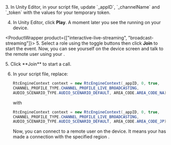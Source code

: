 <PlatformWrapper platform="unity">
3. In Unity Editor, in your script file, update `_appID`, `_channelName` and `_token` with the values for your temporary token.

4. In Unity Editor, click **Play**. A moment later you see the <Vpl k="CLIENT" /> running on your device.

<ProductWrapper product={["interactive-live-streaming", "broadcast-streaming"]}>
5. Select a role using the toggle buttons then click **Join** to start the event. Now, you can see yourself on the device screen and talk to the remote user using your <Vpl k="CLIENT" />.
</ProductWrapper>

<ProductWrapper notAllowed="interactive-live-streaming">
5. Click **Join** to start a call.
</ProductWrapper>

6. In your script file,
    replace:

    ```csharp
    RtcEngineContext context = new RtcEngineContext(_appID, 0, true,
    CHANNEL_PROFILE_TYPE.CHANNEL_PROFILE_LIVE_BROADCASTING,
    AUDIO_SCENARIO_TYPE.AUDIO_SCENARIO_DEFAULT, AREA_CODE.AREA_CODE_NA);
    ```
    with
    ```csharp
    RtcEngineContext context = new RtcEngineContext(_appID, 0, true,
    CHANNEL_PROFILE_TYPE.CHANNEL_PROFILE_LIVE_BROADCASTING,
    AUDIO_SCENARIO_TYPE.AUDIO_SCENARIO_DEFAULT, AREA_CODE.AREA_CODE_JP);
    ```
    Now, you can connect to a remote user on the device. It means your <Vpl k="CLIENT" /> has made a connection with the specified region <Vg k="AGORA_BACKEND" />.
</PlatformWrapper>